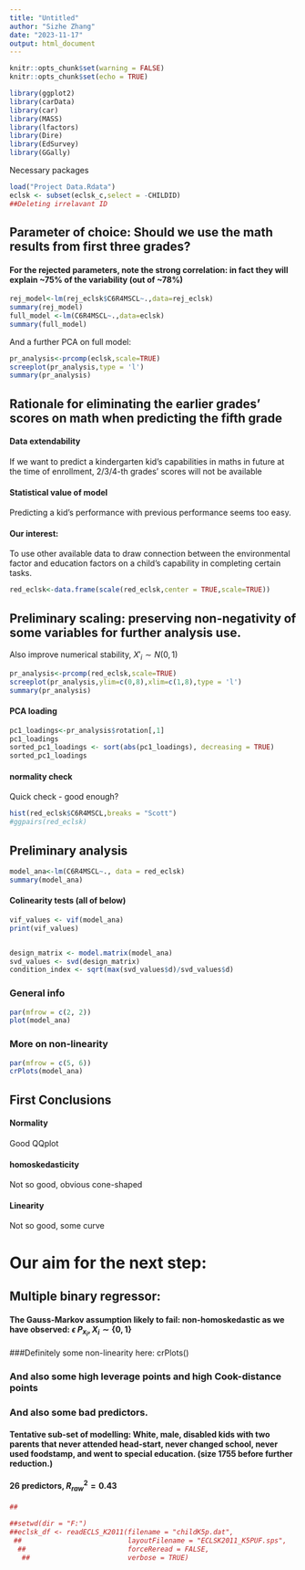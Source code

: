 ```yaml
---
title: "Untitled"
author: "Sizhe Zhang"
date: "2023-11-17"
output: html_document
---
```


```r
knitr::opts_chunk$set(warning = FALSE)
knitr::opts_chunk$set(echo = TRUE)
```
```r
library(ggplot2)
library(carData)
library(car)
library(MASS)
library(lfactors)
library(Dire)
library(EdSurvey)
library(GGally)
```
Necessary packages
```r
load("Project Data.Rdata")
eclsk <- subset(eclsk_c,select = -CHILDID)
##Deleting irrelavant ID
```
## Parameter of choice: Should we use the math results from first three grades?
#### For the rejected parameters, note the strong correlation: in fact they will explain ~75% of the variability (out of ~78%)
```r
rej_model<-lm(rej_eclsk$C6R4MSCL~.,data=rej_eclsk)
summary(rej_model)
full_model <-lm(C6R4MSCL~.,data=eclsk)
summary(full_model)
```
And a further PCA on full model:
```r
pr_analysis<-prcomp(eclsk,scale=TRUE)
screeplot(pr_analysis,type = 'l')
summary(pr_analysis)
```

## Rationale for eliminating the earlier grades' scores on math when predicting the fifth grade


#### Data extendability

If we want to predict a kindergarten kid's capabilities in maths in future at the time of enrollment, 2/3/4-th grades' scores will not be available

#### Statistical value of model
Predicting a kid's performance with previous performance seems too easy.

#### Our interest:
To use other available data to draw connection between the environmental factor and education factors on a child's capability in completing certain tasks.

```r
red_eclsk<-data.frame(scale(red_eclsk,center = TRUE,scale=TRUE))
```
## Preliminary scaling: preserving non-negativity of some variables for further analysis use.
Also improve numerical stability, $X'_i \sim N(0,1)$ 
```r
pr_analysis<-prcomp(red_eclsk,scale=TRUE)
screeplot(pr_analysis,ylim=c(0,8),xlim=c(1,8),type = 'l')
summary(pr_analysis)
```
#### PCA loading
```r
pc1_loadings<-pr_analysis$rotation[,1]
pc1_loadings
sorted_pc1_loadings <- sort(abs(pc1_loadings), decreasing = TRUE)
sorted_pc1_loadings
```
#### normality check
Quick check - good enough?

```r
hist(red_eclsk$C6R4MSCL,breaks = "Scott")
#ggpairs(red_eclsk)
```
## Preliminary analysis

```r
model_ana<-lm(C6R4MSCL~., data = red_eclsk)
summary(model_ana)

```
#### Colinearity tests (all of below)

```r
vif_values <- vif(model_ana)
print(vif_values)


design_matrix <- model.matrix(model_ana)
svd_values <- svd(design_matrix)
condition_index <- sqrt(max(svd_values$d)/svd_values$d)

```
### General info
```r
par(mfrow = c(2, 2))
plot(model_ana)
```

### More on non-linearity
```r

par(mfrow = c(5, 6))
crPlots(model_ana)
```

## First Conclusions

#### Normality

Good QQplot

#### homoskedasticity

Not so good, obvious cone-shaped

#### Linearity

Not so good, some curve

# Our aim for the next step:

## Multiple binary regressor:

#### The Gauss-Markov assumption likely to fail: non-homoskedastic as we have observed: $\epsilon ~P_{x_i}, X_i \sim \{0,1\}$

###Definitely some non-linearity here: crPlots()

### And also some high leverage points and high Cook-distance points

### And also some bad predictors.

#### Tentative sub-set of modelling: White, male, disabled kids with two parents that never attended head-start, never changed school, never used foodstamp, and went to special education. (size 1755 before further reduction.)

#### 26 predictors, $R^2_{raw} = 0.43$
```r

##
```
```r
##setwd(dir = "F:")
##eclsk_df <- readECLS_K2011(filename = "childK5p.dat",
 ##                          layoutFilename = "ECLSK2011_K5PUF.sps",
  ##                         forceReread = FALSE,
   ##                        verbose = TRUE) 

```